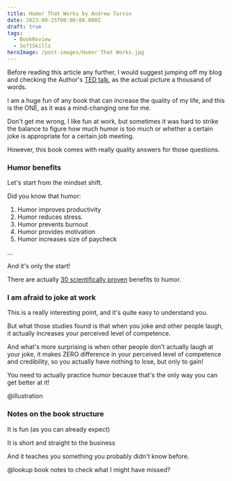 ```yaml
---
title: Humor That Works by Andrew Tarvin
date: 2023-09-25T00:00:00.000Z
draft: true
tags:
  - BookReview
  - SoftSkills
heroImage: /post-images/Humor That Works.jpg
---
```


Before reading this article any further, I would suggest jumping off my blog and checking the Author's [TED talk](https://www.youtube.com/watch?v=6iFCm5ZokBI), as the actual picture a thousand of words.

I am a huge fun of any book that can increase the quality of my life, and this is the ONE, as it was a mind-changing one for me.

Don't get me wrong, I like fun at work, but sometimes it was hard to strike the balance to figure how much humor is too much or whether a certain joke is appropriate for a certain job meeting. 

However, this book comes with really quality answers for those questions.

### Humor benefits

Let's start from the mindset shift.

Did you know that humor:

1. Humor improves productivity
2. Humor reduces stress.
3. Humor prevents burnout
4. Humor provides motivation
5. Humor increases size of paycheck

...

And it's only the start!

There are actually [30 scientifically proven](https://www.humorthatworks.com/benefits/30-benefits-of-humor-at-work/) benefits to humor.

### I am afraid to joke at work

This is a really interesting point, and it's quite easy to understand you.

But what those studies found is that when you joke and other people laugh, it actually increases your perceived level of competence.

And what's more surprising is when other people don't actually laugh at your joke, it makes ZERO difference in your perceived level of competence and credibility, so you actually have nothing to lose, but only to gain!

You need to actually practice humor because that's the only way you can get better at it!

@illustration


### Notes on the book structure

It is fun (as you can already expect)

It is short and straight to the business

And it teaches you something you probably didn't know before.

@lookup book notes to check what I might have missed?
